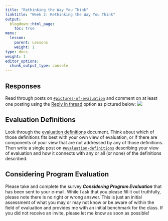 ```yaml
---
title: "Rethinking the Way You Think"
linktitle: "Week 2: Rethinking the Way You Think"
output:
  blogdown::html_page:
    toc: true
menu:
  lesson:
    parent: Lessons
    weight: 1
type: docs
weight: 1
editor_options: 
  chunk_output_type: console
---
```


## Responses
Read through posts on [`#pictures-of-evaluation`](https://2021edp617.slack.com/archives/C01KL7W6H6V){target="_blank"} and comment on at least one posting using the [Reply in thread](https://slack.com/help/articles/115000769927-Use-threads-to-organize-discussions-){target="_blank"} option as pictured below: ![](/img/lesson/slack_pop_menu.png)

## Evaluation Definitions
Look through the [evaluation definitions](/handouts/Evaluation Definitions.pdf){target="_blank"} document.
Think about which of those definitions fits best with your own view of evaluation, or if there are components of your view that are not addressed by any of those definitions. Then write a single post on [`#evaluation-definitions`](https://2021edp617.slack.com/archives/C01L18T7NR2){target="_blank"} describing your view of evaluation and how it connects with any or all (or none) of the definitions described.

## Considering Program Evaluation
Please take and complete the survey ***Considering Program Evaluation*** that has been sent to your e-mail. While I ask that you please fill it out truthfully, please note there is no right or wrong answer. This is just an initial assessment of what you may or may not know or be aware of within the field of evaluation and provides me with an initial benchmark for the class. If you did not receive an invite, please let me know as soon as possible!
